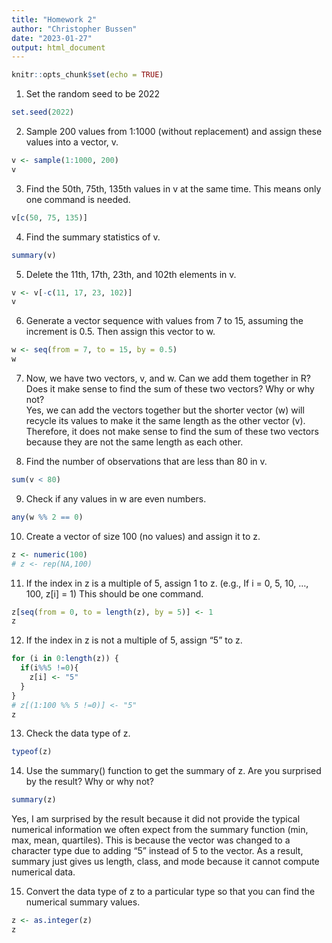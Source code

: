 ```yaml
---
title: "Homework 2"
author: "Christopher Bussen"
date: "2023-01-27"
output: html_document
---
```


```r
knitr::opts_chunk$set(echo = TRUE)
```

1. Set the random seed to be 2022
```r
set.seed(2022)
```

2. Sample 200 values from 1:1000 (without replacement) and assign these values into a vector, v. 
```r
v <- sample(1:1000, 200)
v
```

3. Find the 50th, 75th, 135th values in v at the same time. This means only one command is needed.
```r
v[c(50, 75, 135)]
```

4. Find the summary statistics of v.
```r
summary(v)
```


5. Delete the 11th, 17th, 23th, and 102th elements in v. 
```r
v <- v[-c(11, 17, 23, 102)]
v
```


6. Generate a vector sequence with values from 7 to 15, assuming the increment is 0.5. Then assign this vector to w. 
```r
w <- seq(from = 7, to = 15, by = 0.5)
w
```


7. Now, we have two vectors, v, and w. Can we add them together in R? Does it make sense to find the sum of these two vectors? Why or why not?  
Yes, we can add the vectors together but the shorter vector (w) will recycle its values to make it the same length as the other vector (v). Therefore, it does not make sense to find the sum of these two vectors because they are not the same length as each other.

8. Find the number of observations that are less than 80 in v. 
```r
sum(v < 80)
```


9. Check if any values in w are even numbers.
```r
any(w %% 2 == 0)
```


10. Create a vector of size 100 (no values) and assign it to z. 
```r
z <- numeric(100)
# z <- rep(NA,100)
```


11. If the index in z is a multiple of 5, assign 1 to z. (e.g., If i = 0, 5, 10, ..., 100, z[i] = 1) This should be one command. 
```r
z[seq(from = 0, to = length(z), by = 5)] <- 1
z
```


12. If the index in z is not a multiple of 5, assign "5" to z. 
```r
for (i in 0:length(z)) {
  if(i%%5 !=0){
    z[i] <- "5"
  }
}
# z[(1:100 %% 5 !=0)] <- "5"
z
```


13. Check the data type of z.
```r
typeof(z)
```


14. Use the summary() function to get the summary of z. Are you surprised by the result? Why or why not?
```r
summary(z)
```
Yes, I am surprised by the result because it did not provide the typical numerical information we often expect from the summary function (min, max, mean, quartiles). This is because the vector was changed to a character type due to adding "5" instead of 5 to the vector. As a result, summary just gives us length, class, and mode because it cannot compute numerical data.


15. Convert the data type of z to a particular type so that you can find the numerical summary values. 
```r
z <- as.integer(z)
z
```

